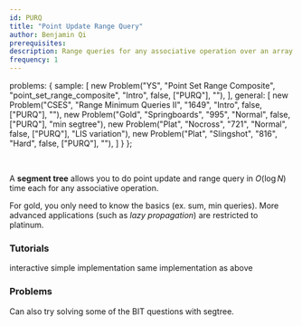 ```yaml
---
id: PURQ
title: "Point Update Range Query"
author: Benjamin Qi
prerequisites: 
description: Range queries for any associative operation over an array with updates using segment tree.
frequency: 1
---
```



  problems: {
    sample: [
      new Problem("YS", "Point Set Range Composite", "point_set_range_composite", "Intro", false, ["PURQ"], ""),
    ],
    general: [
      new Problem("CSES", "Range Minimum Queries II", "1649", "Intro", false, ["PURQ"], ""),
      new Problem("Gold", "Springboards", "995", "Normal", false, ["PURQ"], "min segtree"),
      new Problem("Plat", "Nocross", "721", "Normal", false, ["PURQ"], "LIS variation"),
      new Problem("Plat", "Slingshot", "816", "Hard", false, ["PURQ"], ""),
    ]
  }
};

<problems-list problems={metadata.problems.sample} />

<br/>

A **segment tree** allows you to do point update and range query in $O(\log N)$ time each for any associative operation. 

<info-block title="Pro Tip">

For gold, you only need to know the basics (ex. sum, min queries). More advanced applications (such as *lazy propagation*) are restricted to platinum.

</info-block>

### Tutorials

<resources>
  <resource source="CSA" title="Segment Trees" url="segment_trees" starred>interactive</resource>
  <resource source="CF" title="Efficient and easy segment trees" url="blog/entry/18051" starred>simple implementation</resource>
  <resource source="CPH" title="9.3 - Segment Trees" starred>same implementation as above</resource>
  <resource source="cp-algo" title="Segment Tree" url="data_structures/segment_tree.html"></resource>
  <resource source="PAPS" title="11.2.3"></resource>
  <resource source="CPC" title="3 - Data Structures" url="03_data_structures"></resource>
</resources>

### Problems

Can also try solving some of the BIT questions with segtree.

<problems-list problems={metadata.problems.general} />
